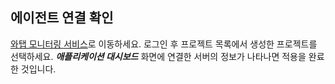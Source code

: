 ## 에이전트 연결 확인

[와탭 모니터링 서비스](https://service.whatap.io)로 이동하세요. 로그인 후 프로젝트 목록에서 생성한 프로젝트를 선택하세요. ***애플리케이션 대시보드*** 화면에 연결한 서버의 정보가 나타나면 적용을 완료한 것입니다.

<ImgLang img='after-install-apm-dashboard.png' desc='애플리케이션 대시보드' />